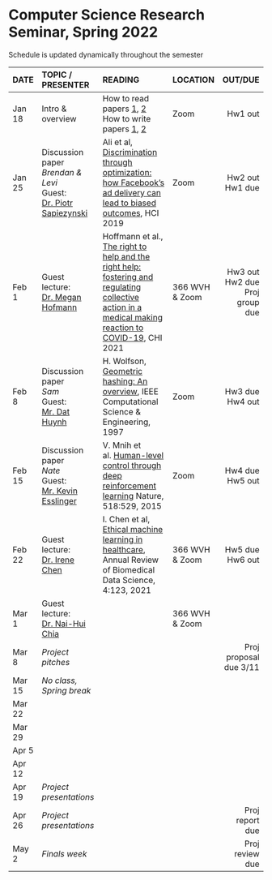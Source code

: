 <h1> Computer Science Research Seminar, Spring 2022 </h1>
Schedule is updated dynamically throughout the semester
</br>

<font size="3">

| DATE        | TOPIC / PRESENTER |READING           |LOCATION |      OUT/DUE |
| ------   |:------------------|:---------------------------------|:------| --------:| 
| Jan 18 | Intro & overview |  How to read papers [1](https://dl.acm.org/citation.cfm?id=1595493), [2](https://dl.acm.org/citation.cfm?id=1273458)<br>How to write papers [1](https://homes.cs.washington.edu/~mernst/advice/write-technical-paper.html), [2](https://www.nature.com/articles/d41586-019-02918-5)       | Zoom |  Hw1 out | 
| Jan 25 | Discussion paper</br> *Brendan & Levi*</br>Guest: [Dr. Piotr Sapiezynski](https://www.khoury.northeastern.edu/people/piotr-sapiezynski/) |  Ali et al, [Discrimination through optimization: how Facebook's ad delivery can lead to biased outcomes](https://dl.acm.org/doi/abs/10.1145/3359301), HCI 2019          | Zoom       |  Hw2 out</br>Hw1 due | 
| Feb 1  | Guest lecture:</br>[Dr. Megan Hofmann](https://www.megan-hofmann.com) |  Hoffmann et al., [The right to help and the right help: fostering and regulating collective action in a medical making reaction to COVID-19](https://dl.acm.org/doi/10.1145/3411764.3445707), CHI 2021   |  366 WVH</br>& Zoom  |  Hw3 out</br>Hw2 due</br>Proj group due |
| Feb 8  | Discussion paper</br> *Sam*</br>Guest: [Mr. Dat Huynh](https://hbdat.github.io/) | H. Wolfson, [Geometric hashing: An overview](http://graphics.stanford.edu/courses/cs164-10-spring/Handouts/paper_geohash.pdf), IEEE Computational Science & Engineering, 1997          |   Zoom         |  Hw3 due</br>Hw4 out        | 
| Feb 15 | Discussion paper</br>*Nate*</br>Guest: [Mr. Kevin Esslinger](https://kevslinger.github.io/)  | V. Mnih et al. [Human-level control through deep reinforcement learning](https://web.stanford.edu/class/psych209/Readings/MnihEtAlHassibis15NatureControlDeepRL.pdf) Nature, 518:529, 2015 |  Zoom          | Hw4 due</br>Hw5 out |
| Feb 22 | Guest lecture:</br>[Dr. Irene Chen](https://irenechen.net/) | I. Chen et al, [Ethical machine learning in healthcare](https://www.annualreviews.org/doi/10.1146/annurev-biodatasci-092820-114757), Annual Review of Biomedical Data Science, 4:123, 2021 |  366 WVH</br>& Zoom | Hw5 due</br>Hw6 out |
| Mar 1  |  Guest lecture:</br>[Dr. Nai-Hui Chia](https://sites.google.com/view/naihuichia)   |         |  366 WVH</br>& Zoom  |          |
| Mar 8  | *Project pitches* |            |            | Proj proposal due 3/11   |
| Mar 15 | *No class, Spring break* |    |            |          |
| Mar 22 |                  |            |            |          |
| Mar 29 |                  |            |            |          |
| Apr 5  |                  |            |            |          |
| Apr 12 |                  |            |            |          |
| Apr 19 | *Project presentations*  |    |            |  |
| Apr 26 | *Project presentations*  |    |            | Proj report due |
| May 2  | *Finals week* |            |            | Proj review due |
</font>






